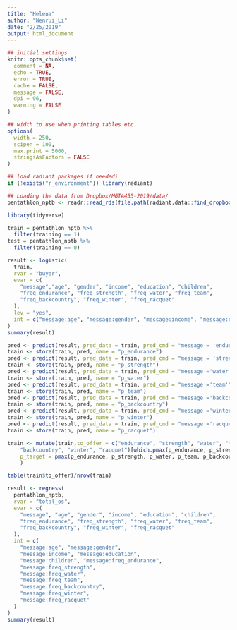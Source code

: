 ```yaml
---
title: "Helena"
author: "Wenrui_Li"
date: "2/25/2019"
output: html_document
---
```


```r
## initial settings
knitr::opts_chunk$set(
  comment = NA,
  echo = TRUE,
  error = TRUE,
  cache = FALSE,
  message = FALSE,
  dpi = 96,
  warning = FALSE
)

## width to use when printing tables etc.
options(
  width = 250,
  scipen = 100,
  max.print = 5000,
  stringsAsFactors = FALSE
)

## load radiant packages if neededi
if (!exists("r_environment")) library(radiant)
```

```r
## Loading the data from Dropbox/MGTA455-2019/data/
pentathlon_nptb <- readr::read_rds(file.path(radiant.data::find_dropbox(), "MGTA455-2019/data/pentathlon_nptb.rds"))
```

```r
library(tidyverse)
```


```r
train = pentathlon_nptb %>%
  filter(training == 1)
test = pentathlon_nptb %>%
  filter(training == 0)
```

```r
result <- logistic(
  train, 
  rvar = "buyer", 
  evar = c(
    "message","age", "gender", "income", "education", "children", 
    "freq_endurance", "freq_strength", "freq_water", "freq_team", 
    "freq_backcountry", "freq_winter", "freq_racquet"
  ), 
  lev = "yes",
  int = c("message:age", "message:gender", "message:income", "message:education", "message:children","message:freq_endurance", "message:freq_strength", "message:freq_water", "message:freq_team", "message:freq_backcountry","message:freq_winter","message:freq_racquet"  )
)
summary(result)
```

```r
pred <- predict(result, pred_data = train, pred_cmd = "message = 'endurance'")
train <- store(train, pred, name = "p_endurance")
pred <- predict(result, pred_data = train, pred_cmd = "message = 'strength'")
train <- store(train, pred, name = "p_strength")
pred <- predict(result, pred_data = train, pred_cmd = "message ='water'")
train <- store(train, pred, name = "p_water")
pred <- predict(result, pred_data = train, pred_cmd = "message ='team'")
train <- store(train, pred, name = "p_team")
pred <- predict(result, pred_data = train, pred_cmd = "message ='backcountry'")
train <- store(train, pred, name = "p_backcountry")
pred <- predict(result, pred_data = train, pred_cmd = "message ='winter'")
train <- store(train, pred, name = "p_winter")
pred <- predict(result, pred_data = train, pred_cmd = "message ='racquet'")
train <- store(train, pred, name = "p_racquet")
```

```r
train <- mutate(train,to_offer = c("endurance", "strength", "water", "team", 
    "backcountry", "winter", "racquet")[which.pmax(p_endurance, p_strength, p_water, p_team, p_backcountry, p_winter, p_racquet)],  
    p_target = pmax(p_endurance, p_strength, p_water, p_team, p_backcountry, p_winter, p_racquet)
    )
```

```r
table(train$to_offer)/nrow(train)
```

```r
result <- regress(
  pentathlon_nptb, 
  rvar = "total_os", 
  evar = c(
    "message", "age", "gender", "income", "education", "children", 
    "freq_endurance", "freq_strength", "freq_water", "freq_team", 
    "freq_backcountry", "freq_winter", "freq_racquet"
  ), 
  int = c(
    "message:age", "message:gender", 
    "message:income", "message:education", 
    "message:children", "message:freq_endurance", 
    "message:freq_strength", 
    "message:freq_water", 
    "message:freq_team", 
    "message:freq_backcountry", 
    "message:freq_winter", 
    "message:freq_racquet"
  )
)
summary(result)
```

